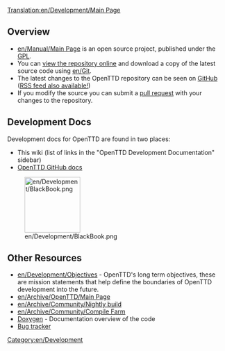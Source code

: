 [[Translation:en/Development/Main Page]]
{{en/Development/Navigation}}

==Overview==
* [[en/Manual/Main Page]] is an open source project, published under the [http://www.gnu.org/copyleft/gpl.html GPL]. 
* You can [https://github.com/OpenTTD/OpenTTD view the repository online] and download a copy of the latest source code using [[en/Git]]. 
* The latest changes to the OpenTTD repository can be seen on [https://github.com/OpenTTD/OpenTTD/commits GitHub] ([https://github.com/OpenTTD/OpenTTD/commits/master.atom RSS feed also available!])
* If you modify the source you can submit a [https://github.com/OpenTTD/OpenTTD/blob/master/CONTRIBUTING.md#pull-requests pull request] with your changes to the repository.

==Development Docs==
Development docs for OpenTTD are found in two places:
*This wiki (list of links in the "OpenTTD Development Documentation" sidebar)
*[https://github.com/OpenTTD/OpenTTD/tree/master/docs OpenTTD GitHub docs]


[[File:en/Development/BlackBook.png|128px]]

==Other Resources==

* [[en/Development/Objectives]] - OpenTTD's long term objectives,  these are mission statements that help define the boundaries of OpenTTD development into the future.
*[[en/Archive/OpenTTD/Main Page]]
*[[en/Archive/Community/Nightly build]]
*[[en/Archive/Community/Compile Farm]]
*[http://docs.openttd.org Doxygen] - Documentation overview of the code
*[https://github.com/OpenTTD/OpenTTD/issues Bug tracker]

[[Category:en/Development]]